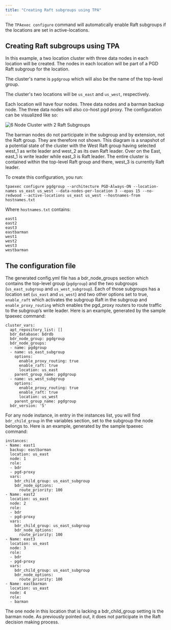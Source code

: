 ```yaml
---
title: "Creating Raft subgroups using TPA"
---
```


The `TPAexec configure` command will automatically enable Raft subgroups if the locations are set in active-locations.

## Creating Raft subgroups using TPA

In this example, a two location cluster with three data nodes in each location will be created. The nodes in each location will be part of a PGD Raft subgroup for the location. 

The cluster's name is `pgdgroup` which will also be the name of the top-level group.

The cluster's two locations will be `us_east` and `us_west`, respectively.

Each location will have four nodes. Three data nodes and a barman backup node. The three data nodes will also co-host pgd proxy. The configuration can be visualized like so:

![6 Node Cluster with 2 Raft Subgroups](images/6NodeRaftSubGroups.png)

The barman nodes do not participate in the subgroup and by extension, not the Raft group. They are therefore not shown. This diagram is a snapshot of a potential state of the cluster with the West Raft group having selected west_1 as write leader and west_2 as its own Raft leader. Over on the East, east_1 is write leader while east_3 is Raft leader. The entire cluster is contained within the top-level Raft group and there, west_3 is currently Raft leader.

To create this configuration, you run:

```
tpaexec configure pgdgroup --architecture PGD-Always-ON --location-names us_east us_west --data-nodes-per-location 3 --epas 15 --no-redwood --active-locations us_east us_west --hostnames-from hostnames.txt 
```

Where `hostnames.txt` contains:

```
east1
east2
east3
eastbarman
west1
west2
west3
westbarman
```

## The configuration file

The generated config.yml file has a bdr_node_groups section which contains the top-level group (`pgdgroup`) and the two subgroups (`us_east_subgroup` and `us_west_subgroup`). Each of those subgroups has a location set (`us_east` and `us_west`) and two other options set to true, `enable_raft` which activates the subgroup Raft in the subgroup and `enable_proxy_routing` which enables the pgd_proxy routers to route traffic to the subgroup’s write leader. Here is an example, generated by the sample tpaexec command:


```
cluster_vars:
  apt_repository_list: []
  bdr_database: bdrdb
  bdr_node_group: pgdgroup
  bdr_node_groups:
  - name: pgdgroup
  - name: us_east_subgroup
    options:
      enable_proxy_routing: true
      enable_raft: true
      location: us_east
    parent_group_name: pgdgroup
  - name: us_west_subgroup
    options:
      enable_proxy_routing: true
      enable_raft: true
      location: us_west
    parent_group_name: pgdgroup
  bdr_version: '5'
```

For any node instance, in entry in the instances list, you will find `bdr_child_group` in the variables section, set to the subgroup the node belongs to. Here is an example, generated by the sample tpaexec command:

```
instances:
- Name: east1
  backup: eastbarman
  location: us_east
  node: 1
  role:
  - bdr
  - pgd-proxy
  vars:
    bdr_child_group: us_east_subgroup
    bdr_node_options:
      route_priority: 100
- Name: east2
  location: us_east
  node: 2
  role:
  - bdr
  - pgd-proxy
  vars:
    bdr_child_group: us_east_subgroup
    bdr_node_options:
      route_priority: 100
- Name: east3
  location: us_east
  node: 3
  role:
  - bdr
  - pgd-proxy
  vars:
    bdr_child_group: us_east_subgroup
    bdr_node_options:
      route_priority: 100
- Name: eastbarman
  location: us_east
  node: 4
  role:
  - barman
```

The one node in this location that is lacking a bdr_child_group setting is the barman node. As previously pointed out, it does not participate in the Raft decision making process.

